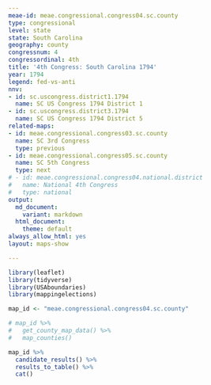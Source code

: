 ```yaml
---
meae-id: meae.congressional.congress04.sc.county
type: congressional
level: state
state: South Carolina
geography: county
congressnum: 4
congressordinal: 4th
title: '4th Congress: South Carolina 1794'
year: 1794
legend: fed-vs-anti
nnv:
- id: sc.uscongress.district1.1794
  name: SC US Congress 1794 District 1
- id: sc.uscongress.district3.1794
  name: SC US Congress 1794 District 5
related-maps:
- id: meae.congressional.congress03.sc.county
  name: SC 3rd Congress
  type: previous
- id: meae.congressional.congress05.sc.county
  name: SC 5th Congress
  type: next
# - id: meae.congressional.congress04.national.district
#   name: National 4th Congress
#   type: national
output:
  md_document:
    variant: markdown
  html_document:
    theme: default
always_allow_html: yes
layout: maps-show

---
```


```r
library(leaflet)
library(tidyverse)
library(USAboundaries)
library(mappingelections)

map_id <- "meae.congressional.congress04.sc.county"
```

<div class="map">

```r
# map_id %>%
#   get_county_map_data() %>%
#   map_counties()
```

</div>

<div class="results-table">

```r
map_id %>%
  candidate_results() %>%
  results_to_table() %>%
  cat()
```

</div>
